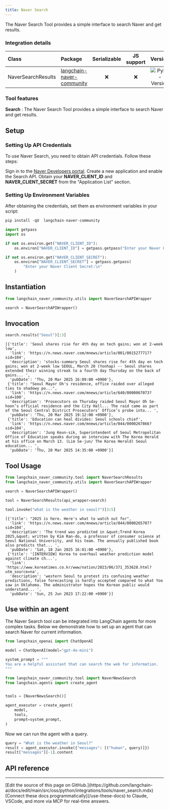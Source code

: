 ```yaml
---
title: Naver Search
---
```


The Naver Search Tool provides a simple interface to search Naver and get results.

### Integration details

| Class | Package | Serializable | JS support |  Version |
| :--- | :--- | :---: | :---: | :---: |
| NaverSearchResults | [langchain-naver-community](https://pypi.org/project/langchain-naver-community/) | ❌ | ❌ |  ![PyPI - Version](https://img.shields.io/pypi/v/langchain-naver-community?style=flat-square&label=%20) |

### Tool features

**Search** : The Naver Search Tool provides a simple interface to search Naver and get results.

## Setup

### Setting Up API Credentials

To use Naver Search, you need to obtain API credentials. Follow these steps:

Sign in to the [Naver Developers portal](https://developers.naver.com/main/).
Create a new application and enable the Search API.
Obtain your **NAVER_CLIENT_ID** and **NAVER_CLIENT_SECRET** from the "Application List" section.

### Setting Up Environment Variables

After obtaining the credentials, set them as environment variables in your script:

```python
pip install -qU  langchain-naver-community
```

```python
import getpass
import os

if not os.environ.get("NAVER_CLIENT_ID"):
    os.environ["NAVER_CLIENT_ID"] = getpass.getpass("Enter your Naver Client ID:\n")

if not os.environ.get("NAVER_CLIENT_SECRET"):
    os.environ["NAVER_CLIENT_SECRET"] = getpass.getpass(
        "Enter your Naver Client Secret:\n"
    )
```

## Instantiation

```python
from langchain_naver_community.utils import NaverSearchAPIWrapper

search = NaverSearchAPIWrapper()
```

## Invocation

```python
search.results("Seoul")[:3]
```

```output
[{'title': 'Seoul shares rise for 4th day on tech gains; won at 2-week low',
  'link': 'https://n.news.naver.com/mnews/article/001/0015277717?sid=104',
  'description': 'stocks-summary Seoul shares rise for 4th day on tech gains; won at 2-week low SEOUL, March 20 (Yonhap) -- Seoul shares extended their winning streak to a fourth day Thursday on the back of gains... ',
  'pubDate': 'Thu, 20 Mar 2025 16:09:00 +0900'},
 {'title': "Seoul Mayor Oh's residence, office raided over alleged ties to shadowy po...",
  'link': 'https://n.news.naver.com/mnews/article/640/0000067073?sid=100',
  'description': 'Prosecutors on Thursday raided Seoul Mayor Oh Se-hoon’s official residence and the City Hall... The raid came as part of the Seoul Central District Prosecutors’ Office’s probe into... ',
  'pubDate': 'Thu, 20 Mar 2025 19:12:00 +0900'},
 {'title': 'Education can heal divides: Seoul schools chief',
  'link': 'https://n.news.naver.com/mnews/article/044/0000267866?sid=104',
  'description': 'Jung Keun-sik, Superintendent of Seoul Metropolitan Office of Education speaks during an interview with The Korea Herald at his office on March 13. (Lim Se-jun/ The Korea Herald) Seoul education... ',
  'pubDate': 'Thu, 20 Mar 2025 14:35:00 +0900'}]
```

## Tool Usage

```python
from langchain_naver_community.tool import NaverSearchResults
from langchain_naver_community.utils import NaverSearchAPIWrapper

search = NaverSearchAPIWrapper()

tool = NaverSearchResults(api_wrapper=search)

tool.invoke("what is the weather in seoul?")[3:5]
```

```output
[{'title': "2025 is here. Here's what to watch out for",
  'link': 'https://n.news.naver.com/mnews/article/044/0000265707?sid=104',
  'description': 'The trend was predicted in &quot;Trend Korea 2025,&quot; written by Kim Ran-do, a professor of consumer science at Seoul National University, and his team. The annually published book also predicts that... ',
  'pubDate': 'Sat, 18 Jan 2025 16:01:00 +0900'},
 {'title': '[INTERVIEW] Korea to overhaul weather prediction model against climate ch...',
  'link': 'https://www.koreatimes.co.kr/www/nation/2023/06/371_353628.html?utm_source=na',
  'description': 'western Seoul to protest its confusing weather predictions, false forecasting is hardly accepted compared to what Yoo saw in Oklahoma. The administrator hopes the Korean public would understand... ',
  'pubDate': 'Sun, 25 Jun 2023 17:22:00 +0900'}]
```

## Use within an agent

The Naver Search tool can be integrated into LangChain agents for more complex tasks. Below we demonstrate how to set up an agent that can search Naver for current information.

```python
from langchain_openai import ChatOpenAI

model = ChatOpenAI(model="gpt-4o-mini")

system_prompt = """
You are a helpful assistant that can search the web for information.
"""
```

```python
from langchain_naver_community.tool import NaverNewsSearch
from langchain.agents import create_agent


tools = [NaverNewsSearch()]

agent_executor = create_agent(
    model,
    tools,
    prompt=system_prompt,
)
```

Now we can run the agent with a query.

```python
query = "What is the weather in Seoul?"
result = agent_executor.invoke({"messages": [("human", query)]})
result["messages"][-1].content
```

## API reference

---

<Callout icon="pen-to-square" iconType="regular">
    [Edit the source of this page on GitHub.](https://github.com/langchain-ai/docs/edit/main/src/oss/python/integrations/tools/naver_search.mdx)
</Callout>
<Tip icon="terminal" iconType="regular">
    [Connect these docs programmatically](/use-these-docs) to Claude, VSCode, and more via MCP for    real-time answers.
</Tip>
